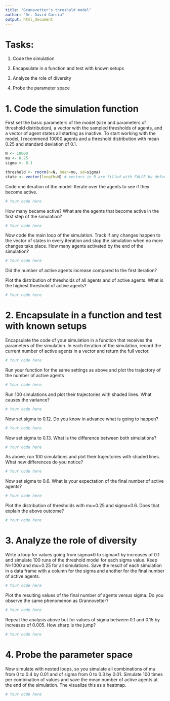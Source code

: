 ```yaml
---
title: "Granovetter's threshold model"
author: "Dr. David Garcia"
output: html_document
---
```



# Tasks:

1. Code the simulation

2. Encapsulate in a function and test with known setups

3. Analyze the role of diversity

4. Probe the parameter space

# 1. Code the simulation function

First set the basic parameters of the model (size and parameters of threshold distribution), a vector with the sampled thresholds of agents, and a vector of agent states all starting as inactive. To start working with the model, I recommend 10000 agents and a threshold distribution with mean 0.25 and standard deviation of 0.1.

```r
N <- 10000
mu <- 0.25
sigma <- 0.1

threshold <- rnorm(n=N, mean=mu, sd=sigma)
state <- vector(length=N) # vectors in R are filled with FALSE by default
```

Code one iteration of the model: Iterate over the agents to see if they become active.

```r
# Your code here
```

How many became active? What are the agents that become active in the first step of the simulation?

```r
# Your code here
```

Now code the main loop of the simulation. Track if any changes happen to the vector of states in every iteration and stop the simulation when no more changes take place. How many agents activated by the end of the simulation?

```r
# Your code here
```

Did the number of active agents increase compared to the first iteration? 


Plot the distribution of thresholds of all agents and of active agents. What is the highest threshold of active agents?

```r
# Your code here
```


# 2. Encapsulate in a function and test with known setups

Encapsulate the code of your simulation in a function that receives the parameters of the simulation. In each iteration of the simulation, record the current number of active agents in a vector and return the full vector.

```r
# Your code here
```

Run your function for the same settings as above and plot the trajectory of the number of active agents

```r
# Your code here
```

Run 100 simulations and plot their trajectories with shaded lines. What causes the variance?
```r
# Your code here
```

Now set sigma to 0.12. Do you know in advance what is going to happen?

```r
# Your code here
```

Now set sigma to 0.13. What is the difference between both simulations?

```r
# Your code here
```

As above, run 100 simulations and plot their trajectories with shaded lines. What new differences do you notice?
```r
# Your code here
```

Now set sigma to 0.6. What is your expectation of the final number of active agents?

```r
# Your code here
```

Plot the distribution of thresholds with mu=0.25 and sigma=0.6. Does that explain the above outcome?

```r
# Your code here
```


# 3. Analyze the role of diversity

Write a loop for values going from sigma=0 to sigma=1 by increases of 0.1 and simulate 100 runs of the threshold model for each sigma value. Keep N=1000 and mu=0.25 for all simulations. Save the result of each simulation in a data frame with a column for the sigma and another for the final number of active agents.

```r
# Your code here
```

Plot the resulting values of the final number of agents versus sigma. Do you observe the same phenomenon as Grannovetter?
```r
# Your code here
```

Repeat the analysis above but for values of sigma between 0.1 and 0.15 by increases of 0.005. How sharp is the jump?

```r
# Your code here
```

# 4. Probe the parameter space

Now simulate with nested loops, so you simulate all combinations of mu from 0 to 0.4 by 0.01 and of sigma from 0 to 0.3 by 0.01. Simulate 100 times per combination of values and save the mean number of active agents at the end of the simulation. The visualize this as a heatmap.

```r
# Your code here
```

